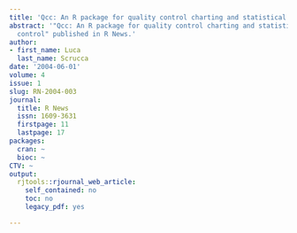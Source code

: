 ```yaml
---
title: 'Qcc: An R package for quality control charting and statistical process control'
abstract: '"Qcc: An R package for quality control charting and statistical process
  control" published in R News.'
author:
- first_name: Luca
  last_name: Scrucca
date: '2004-06-01'
volume: 4
issue: 1
slug: RN-2004-003
journal:
  title: R News
  issn: 1609-3631
  firstpage: 11
  lastpage: 17
packages:
  cran: ~
  bioc: ~
CTV: ~
output:
  rjtools::rjournal_web_article:
    self_contained: no
    toc: no
    legacy_pdf: yes

---
```

